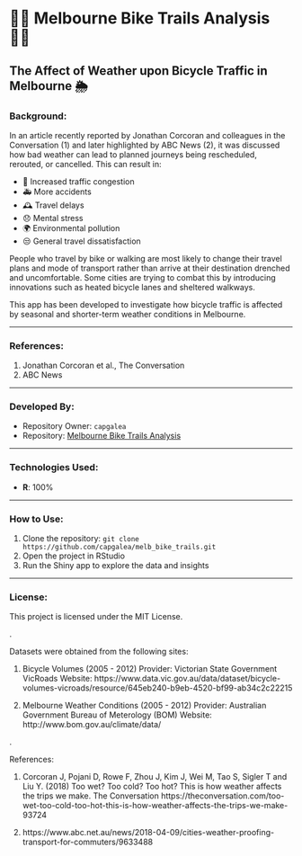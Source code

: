 # 🚴‍♂️ Melbourne Bike Trails Analysis 🚴‍♀️

## The Affect of Weather upon Bicycle Traffic in Melbourne 🌦️

### Background:
In an article recently reported by Jonathan Corcoran and colleagues in the Conversation (1) and later highlighted by ABC News (2), it was discussed how bad weather can lead to planned journeys being rescheduled, rerouted, or cancelled. This can result in:

- 🚗 Increased traffic congestion
- 🚑 More accidents
- 🕰️ Travel delays
- 😞 Mental stress
- 🌍 Environmental pollution
- 😒 General travel dissatisfaction

People who travel by bike or walking are most likely to change their travel plans and mode of transport rather than arrive at their destination drenched and uncomfortable. Some cities are trying to combat this by introducing innovations such as heated bicycle lanes and sheltered walkways.

This app has been developed to investigate how bicycle traffic is affected by seasonal and shorter-term weather conditions in Melbourne.

---

### References:
1. Jonathan Corcoran et al., The Conversation
2. ABC News

---

### Developed By:
- Repository Owner: `capgalea`
- Repository: [Melbourne Bike Trails Analysis](https://github.com/capgalea/melb_bike_trails)

---

### Technologies Used:
- **R**: 100%

---

### How to Use:
1. Clone the repository: `git clone https://github.com/capgalea/melb_bike_trails.git`
2. Open the project in RStudio
3. Run the Shiny app to explore the data and insights

---

### License:
This project is licensed under the MIT License.

.

Datasets were obtained from the following sites:

(1) Bicycle Volumes (2005 - 2012)
    Provider: Victorian State Government VicRoads
    Website: https://www.data.vic.gov.au/data/dataset/bicycle-volumes-vicroads/resource/645eb240-b9eb-4520-bf99-ab34c2c22215
    
(2) Melbourne Weather Conditions (2005 - 2012)
    Provider: Australian Government Bureau of Meterology (BOM)
    Website: http://www.bom.gov.au/climate/data/
    

.


References:

1. Corcoran J, Pojani D, Rowe F, Zhou J, Kim J, Wei M, Tao S, Sigler T and Liu Y. (2018) Too wet? Too cold? Too hot? This is how weather affects the trips we make. The Conversation  https://theconversation.com/too-wet-too-cold-too-hot-this-is-how-weather-affects-the-trips-we-make-93724

2. https://www.abc.net.au/news/2018-04-09/cities-weather-proofing-transport-for-commuters/9633488
